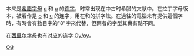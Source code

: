 {{Unreferenced|time=2017-12-29T14:58:11+00:00}}
{{Infobox alphabet|alphabet=拉丁|uuc=0222|ulc=0223|Image=Ou ligature.svg|imgwidth=125px}}
{{Unicode|'''Ȣ''', '''ȣ'''}} 本来是[[希腊字母|希腊字母]] [[ο|ο]] 和 [[υ|υ]] 的[[连字|连字]]，时常出现在中古时希腊的文献中。在拉丁字母版本，被看作是 [[o|o]] 和 [[u|u]] 的连字，用在{{Le|怀恩多特语|Wyandot language}}和{{le|阿尔冈昆诸语言|Algonquian languages}}的拼字法。在過往的電腦未有提供這個字時，有時會有數目字的"8"字來代替，但兩者的字型其實有點不同。

在[[西里尔字母|西里尔字母]]也有对应的连字 [[Ѹ|Ѹ/ѹ]]。

{{Latin alphabet}}

[[Category:不常见拉丁字母|OȢ]]
